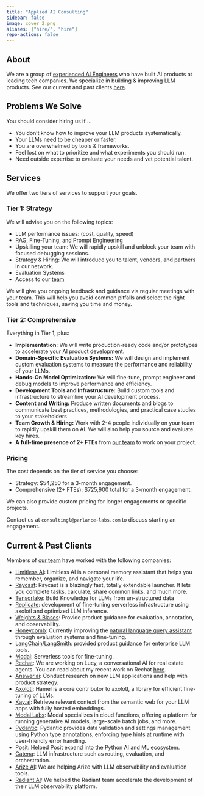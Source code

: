 ```yaml
---
title: "Applied AI Consulting"
sidebar: false
image: cover_2.png
aliases: ["hire/", "hire"]
repo-actions: false
---
```


## About

We are a group of [experienced AI Engineers](team.qmd) who have built AI products at leading tech companies.  We specialize in building & improving LLM products. See our current and past clients [here](#current--past-clients).

## Problems We Solve

You should consider hiring us if ...

-   You don’t know how to improve your LLM products systematically.
-   Your LLMs need to be cheaper or faster.
-   You are overwhelmed by tools & frameworks.
-   Feel lost on what to prioritize and what experiments you should run.
-   Need outside expertise to evaluate your needs and vet potential talent.

## Services

We offer two tiers of services to support your goals.

### Tier 1: Strategy

We will advise you on the following topics:

-   LLM performance issues: (cost, quality, speed)
-   RAG, Fine-Tuning, and Prompt Engineering
-   Upskilling your team: We will rapidly upskill and unblock your team with focused debugging sessions.
-   Strategy & Hiring: We will introduce you to talent, vendors, and partners in our network.
-   Evaluation Systems
-   Access to our [team]()

We will give you ongoing feedback and guidance via regular meetings with your team. This will help you avoid common pitfalls and select the right tools and techniques, saving you time and money. 

### Tier 2: Comprehensive

Everything in Tier 1, plus:

-  **Implementation:** We will write production-ready code and/or prototypes to accelerate your AI product development.
- **Domain-Specific Evaluation Systems:** We will design and implement custom evaluation systems to measure the performance and reliability of your LLMs.
-   **Hands-On Model Optimization:** We will fine-tune, prompt engineer and debug models to improve performance and efficiency.
-  **Development Tools and Infrastructure:** Build custom tools and infrastructure to streamline your AI development process.
-   **Content and Writing:** Produce written documents and blogs to communicate best practices, methodologies, and practical case studies to your stakeholders
-   **Team Growth & Hiring:** Work with 2-4 people individually on your team to rapidly upskill them on AI.  We will also help you source and evaluate key hires.
- **A full-time presence of 2+ FTEs** from [our team](https://parlance-labs.com/team.html) to work on your project.


### Pricing

The cost depends on the tier of service you choose:

- Strategy: $54,250 for a 3-month engagement.
- Comprehensive (2+ FTEs): $725,900 total for a 3-month engagement.

We can also provide custom pricing for longer engagements or specific projects.

Contact us at `consultingl@parlance-labs.com` to discuss starting an engagement.

## Current & Past Clients

Members of [our team](team.qmd) have worked with the following companies:

- [Limitless AI](http://limitless.ai/): Limitless AI is a personal memory assistant that helps you remember, organize, and navigate your life.
- [Raycast](https://raycast.com/): Raycast is a blazingly fast, totally extendable launcher. It lets you complete tasks, calculate, share common links, and much more.
- [Tensorlake](https://tensorlake.ai/): Build Knowledge for LLMs from un-structured data
-   [Replicate](https://replicate.com/): development of fine-tuning serverless infrastructure using axolotl and optimized LLM inference.
-   [Weights & Biases](https://wandb.ai/site): Provide product guidance for evaluation, annotation, and observability.
-   [Honeycomb](https://www.honeycomb.io/): Currently improving the [natural language query assistant](https://www.honeycomb.io/blog/introducing-query-assistant) through evaluation systems and fine-tuning.
-   [LangChain/LangSmith](https://www.langchain.com): provided product guidance for enterprise LLM tools.
-   [Modal](https://modal.com/): Serverless tools for fine-tuning.
-   [Rechat](https://rechat.com/): We are working on Lucy, a conversational AI for real estate agents. You can read about my recent work on Rechat [here](https://hamel.dev/blog/posts/evals/).
-   [Answer.ai](https://www.answer.ai/): Conduct research on new LLM applications and help with product strategy.
-   [Axolotl](https://github.com/OpenAccess-AI-Collective/axolotl): Hamel is a core contributor to axolotl, a library for efficient fine-tuning of LLMs.
- [Kay.ai](http://kay.ai/): Retrieve relevant context from the semantic web for your LLM apps with fully hosted embeddings.
- [Modal Labs](https://modal.com/): Modal specializes in cloud functions, offering a platform for running generative AI models, large-scale batch jobs, and more.
- [Pydantic](http://pydantic.dev/): Pydantic provides data validation and settings management using Python type annotations, enforcing type hints at runtime with user-friendly error handling.
-   [Posit](https://posit.co/): Helped Posit expand into the Python AI and ML ecosystem.
-   [Catena](https://www.catena.xyz/): LLM infrastructure such as routing, evaluation, and orchestration.
- [Arize AI](https://arize.com/llm/): We are helping Arize with LLM observability and evaluation tools.
- [Radiant AI](https://radiantai.com/): We helped the Radiant team accelerate the development of their LLM observability platform.